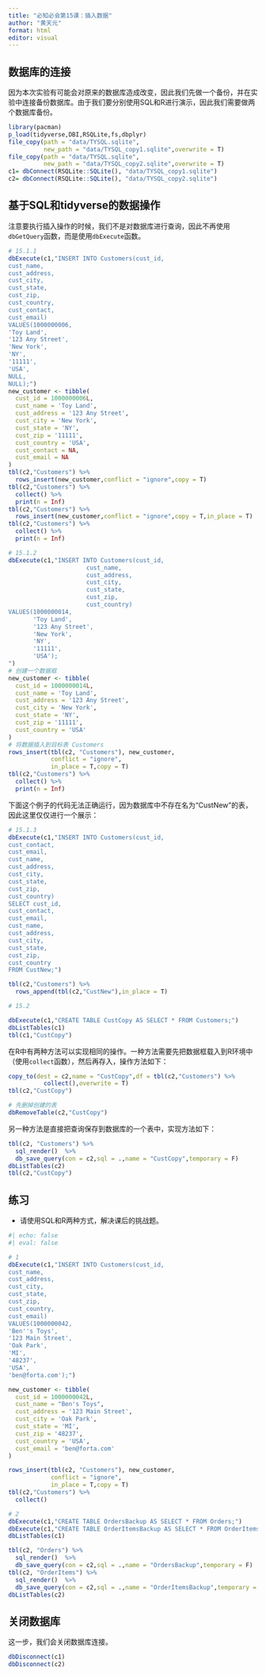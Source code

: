 ---
title: "必知必会第15课：插入数据"
author: "黄天元"
format: html
editor: visual
---

## 数据库的连接

因为本次实验有可能会对原来的数据库造成改变，因此我们先做一个备份，并在实验中连接备份数据库。由于我们要分别使用SQL和R进行演示，因此我们需要做两个数据库备份。

```{r}
library(pacman)
p_load(tidyverse,DBI,RSQLite,fs,dbplyr)
file_copy(path = "data/TYSQL.sqlite",
          new_path = "data/TYSQL_copy1.sqlite",overwrite = T)
file_copy(path = "data/TYSQL.sqlite",
          new_path = "data/TYSQL_copy2.sqlite",overwrite = T)
c1= dbConnect(RSQLite::SQLite(), "data/TYSQL_copy1.sqlite")
c2= dbConnect(RSQLite::SQLite(), "data/TYSQL_copy2.sqlite")
```

## 基于SQL和tidyverse的数据操作

注意要执行插入操作的时候，我们不是对数据库进行查询，因此不再使用`dbGetQuery`函数，而是使用`dbExecute`函数。

```{r}
# 15.1.1
dbExecute(c1,"INSERT INTO Customers(cust_id,
cust_name,
cust_address,
cust_city,
cust_state,
cust_zip,
cust_country,
cust_contact,
cust_email)
VALUES(1000000006,
'Toy Land',
'123 Any Street',
'New York',
'NY',
'11111',
'USA',
NULL,
NULL);")
new_customer <- tibble(
  cust_id = 1000000006L,
  cust_name = 'Toy Land',
  cust_address = '123 Any Street',
  cust_city = 'New York',
  cust_state = 'NY',
  cust_zip = '11111',
  cust_country = 'USA',
  cust_contact = NA,
  cust_email = NA
)
tbl(c2,"Customers") %>% 
  rows_insert(new_customer,conflict = "ignore",copy = T) 
tbl(c2,"Customers") %>% 
  collect() %>% 
  print(n = Inf)
tbl(c2,"Customers") %>% 
  rows_insert(new_customer,conflict = "ignore",copy = T,in_place = T) 
tbl(c2,"Customers") %>% 
  collect() %>% 
  print(n = Inf)

# 15.1.2
dbExecute(c1,"INSERT INTO Customers(cust_id,
                      cust_name,
                      cust_address,
                      cust_city,
                      cust_state,
                      cust_zip,
                      cust_country)
VALUES(1000000014,
       'Toy Land',
       '123 Any Street',
       'New York',
       'NY',
       '11111',
       'USA');
")
# 创建一个数据框
new_customer <- tibble(
  cust_id = 1000000014L,
  cust_name = 'Toy Land',
  cust_address = '123 Any Street',
  cust_city = 'New York',
  cust_state = 'NY',
  cust_zip = '11111',
  cust_country = 'USA'
)
# 将数据插入到目标表 Customers
rows_insert(tbl(c2, "Customers"), new_customer,
            conflict = "ignore",
            in_place = T,copy = T)
tbl(c2,"Customers") %>% 
  collect() %>% 
  print(n = Inf)
```

下面这个例子的代码无法正确运行，因为数据库中不存在名为“CustNew”的表，因此这里仅仅进行一个展示：

```{r,eval=FALSE}
# 15.1.3
dbExecute(c1,"INSERT INTO Customers(cust_id,
cust_contact,
cust_email,
cust_name,
cust_address,
cust_city,
cust_state,
cust_zip,
cust_country)
SELECT cust_id,
cust_contact,
cust_email,
cust_name,
cust_address,
cust_city,
cust_state,
cust_zip,
cust_country
FROM CustNew;")

tbl(c2,"Customers") %>% 
  rows_append(tbl(c2,"CustNew"),in_place = T)
```

```{r}
# 15.2

dbExecute(c1,"CREATE TABLE CustCopy AS SELECT * FROM Customers;")
dbListTables(c1)
tbl(c1,"CustCopy")
```

在R中有两种方法可以实现相同的操作。一种方法需要先把数据框载入到R环境中（使用`collect`函数），然后再存入，操作方法如下：

```{r}
copy_to(dest = c2,name = "CustCopy",df = tbl(c2,"Customers") %>% 
          collect(),overwrite = T)
tbl(c2,"CustCopy")

# 先删掉创建的表
dbRemoveTable(c2,"CustCopy")
```

另一种方法是直接把查询保存到数据库的一个表中，实现方法如下：

```{r}
tbl(c2, "Customers") %>%
  sql_render()  %>% 
  db_save_query(con = c2,sql = .,name = "CustCopy",temporary = F)
dbListTables(c2)
tbl(c2,"CustCopy")
```

## 练习

-   请使用SQL和R两种方式，解决课后的挑战题。

```{r}
#| echo: false
#| eval: false 

# 1
dbExecute(c1,"INSERT INTO Customers(cust_id,
cust_name,
cust_address,
cust_city,
cust_state,
cust_zip,
cust_country,
cust_email)
VALUES(1000000042,
'Ben''s Toys',
'123 Main Street',
'Oak Park',
'MI',
'48237',
'USA',
'ben@forta.com');")

new_customer <- tibble(
  cust_id = 1000000042L,
  cust_name = "Ben's Toys",
  cust_address = '123 Main Street',
  cust_city = 'Oak Park',
  cust_state = 'MI',
  cust_zip = '48237',
  cust_country = 'USA',
  cust_email = 'ben@forta.com'
)

rows_insert(tbl(c2, "Customers"), new_customer,
            conflict = "ignore",
            in_place = T,copy = T)
tbl(c2,"Customers") %>% 
  collect()

# 2
dbExecute(c1,"CREATE TABLE OrdersBackup AS SELECT * FROM Orders;")
dbExecute(c1,"CREATE TABLE OrderItemsBackup AS SELECT * FROM OrderItems;")
dbListTables(c1)

tbl(c2, "Orders") %>%
  sql_render()  %>% 
  db_save_query(con = c2,sql = .,name = "OrdersBackup",temporary = F)
tbl(c2, "OrderItems") %>%
  sql_render()  %>% 
  db_save_query(con = c2,sql = .,name = "OrderItemsBackup",temporary = F)
dbListTables(c2)

```

## 关闭数据库

这一步，我们会关闭数据库连接。

```{r}
dbDisconnect(c1)
dbDisconnect(c2)

```
